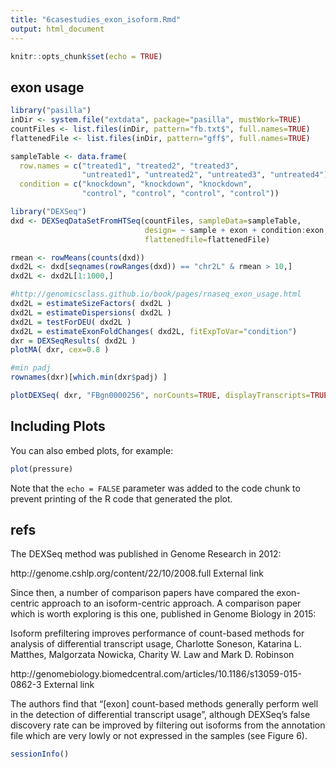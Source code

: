 ```yaml
---
title: "6casestudies_exon_isoform.Rmd"
output: html_document
---
```


```r
knitr::opts_chunk$set(echo = TRUE)
```

## exon usage

```r
library("pasilla")
inDir <- system.file("extdata", package="pasilla", mustWork=TRUE)
countFiles <- list.files(inDir, pattern="fb.txt$", full.names=TRUE)    
flattenedFile <- list.files(inDir, pattern="gff$", full.names=TRUE) 

sampleTable <- data.frame(
  row.names = c("treated1", "treated2", "treated3",
                "untreated1", "untreated2", "untreated3", "untreated4"), 
  condition = c("knockdown", "knockdown", "knockdown", 
                "control", "control", "control", "control"))                 

library("DEXSeq")  
dxd <- DEXSeqDataSetFromHTSeq(countFiles, sampleData=sampleTable, 
                              design= ~ sample + exon + condition:exon, 
                              flattenedfile=flattenedFile)
```

```r
rmean <- rowMeans(counts(dxd)) 
dxd2L <- dxd[seqnames(rowRanges(dxd)) == "chr2L" & rmean > 10,] 
dxd2L <- dxd2L[1:1000,] 

```

```r
#http://genomicsclass.github.io/book/pages/rnaseq_exon_usage.html
dxd2L = estimateSizeFactors( dxd2L )
dxd2L = estimateDispersions( dxd2L )
dxd2L = testForDEU( dxd2L )
dxd2L = estimateExonFoldChanges( dxd2L, fitExpToVar="condition")
dxr = DEXSeqResults( dxd2L )
plotMA( dxr, cex=0.8 )

```


```r
#min padj
rownames(dxr)[which.min(dxr$padj) ]

```

```r
plotDEXSeq( dxr, "FBgn0000256", norCounts=TRUE, displayTranscripts=TRUE, legend=TRUE, cex.axis=1.2, cex=1.1, lwd=2 )

```
###
## Including Plots

You can also embed plots, for example:

```r
plot(pressure)
```

Note that the `echo = FALSE` parameter was added to the code chunk to prevent printing of the R code that generated the plot.


## refs
The DEXSeq method was published in Genome Research in 2012:

http://genome.cshlp.org/content/22/10/2008.full External link

Since then, a number of comparison papers have compared the exon-centric approach to an isoform-centric approach. A comparison paper which is worth exploring is this one, published in Genome Biology in 2015:

Isoform prefiltering improves performance of count-based methods for analysis of differential transcript usage, Charlotte Soneson, Katarina L. Matthes, Malgorzata Nowicka, Charity W. Law and Mark D. Robinson

http://genomebiology.biomedcentral.com/articles/10.1186/s13059-015-0862-3 External link

The authors find that "[exon] count-based methods generally perform well in the detection of differential transcript usage", although DEXSeq's false discovery rate can be improved by filtering out isoforms from the annotation file which are very lowly or not expressed in the samples (see Figure 6).


```r
sessionInfo()
```